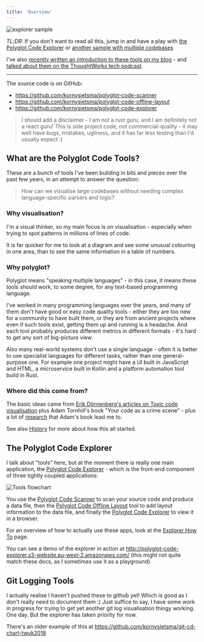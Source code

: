 ```yaml
---
title: 'Overview'
---
```


![explorer sample](/images/qgis_circle.png)

*TL;DR:* If you don't want to read all this, jump in and have a play with [the Polyglot Code Explorer](http://polyglot-code-explorer.s3-website.eu-west-2.amazonaws.com/) or [another sample with multiple codebases](http://polyglot-code-explorer-openmrs.s3-website.eu-west-2.amazonaws.com/)

I've also [recently written an introduction to these tools on my blog](https://blog.korny.info/2020/09/06/introducing-the-polyglot-code-explorer.html) - and [talked about them on the ThoughtWorks tech podcast](https://www.thoughtworks.com/podcasts/code-visualization).

----

The source code is on GitHub:

* <https://github.com/kornysietsma/polyglot-code-scanner>
* <https://github.com/kornysietsma/polyglot-code-offline-layout>
* <https://github.com/kornysietsma/polyglot-code-explorer>

> I should add a disclaimer - I am not a rust guru, and I am definitely not a react guru!  This is side project code, not commercial-quality - it may well have bugs, mistakes, ugliness, and it has far less testing than I'd usually expect :)

## What are the Polyglot Code Tools?

These are a bunch of tools I've been building in bits and pieces over the past few years, in an attempt to answer the question:

> How can we visualise large codebases without needing complex language-specific parsers and logic?

### Why visualisation?

I'm a visual thinker, so my main focus is on visualisation - especially when trying to spot patterns in millions of lines of code.

It is far quicker for me to look at a diagram and see some unusual colouring in one area, than to see the same information in a table of numbers.

### Why polyglot?

Polyglot means "speaking multiple languages" - in this case, it means these tools should work, to some degree, for any text-based programming language.

I've worked in many programming languages over the years, and many of them don't have good or easy code quality tools - either they are too new for a community to have built them, or they are from ancient projects where even if such tools exist, getting them up and running is a headache.  And each tool probably produces different metrics in different formats - it's hard to get any sort of big-picture view.

Also many real-world systems don't use a single language - often it is better to use specialist languages for different tasks, rather than one general-purpose one.  For example one project might have a UI built in JavaScript and HTML, a microservice built in Kotlin and a platform automation tool build in Rust.

### Where did this come from?

The basic ideas came from [Erik Dörnenberg's articles on Toxic code visualisation](https://erik.doernenburg.com/2013/06/toxicity-reloaded/) plus Adam Tornhill's book "Your code as a crime scene" <Citation to='(Tornhill 2015)'></Citation> - plus a lot of [research](/bibliography) that Adam's book lead me to.

See also [History](/history) for more about how this all started.

## The Polyglot Code Explorer

I talk about "tools" here, but at the moment there is really one main application, the [Polyglot Code Explorer](/tools/explorer/description) - which is the front-end component of three tightly coupled applications:

![Tools flowchart](/images/flowchart.png)

You use the [Polyglot Code Scanner](/tools/scanner/description) to scan your source code and produce a data file, then the [Polyglot Code Offline Layout](/tools/layout/description) tool to add layout information to the data file, and finally the [Polyglot Code Explorer](/tools/explorer/description) to view it in a browser.

For an overview of how to actually use these apps, look at the [Explorer How To](/tools/explorer/howto) page.

You can see a demo of the explorer in action at <http://polyglot-code-explorer.s3-website.eu-west-2.amazonaws.com/> (this might not quite match these docs, as I sometimes use it as a playground).

## Git Logging Tools

I actually realise I haven't pushed these to github yet! Which is good as I don't really need to document them :) Just suffice to say, I have some work in progress for trying to get yet another git log visualisation thingy working.  One day.  But the explorer has taken priority for now.

There's an older example of this at <https://github.com/kornysietsma/git-cd-chart-twuk2018>

